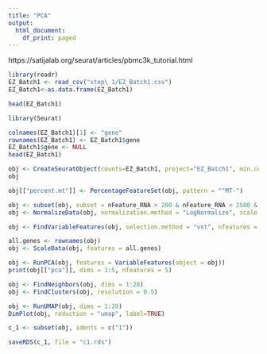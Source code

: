 ```yaml
---
title: "PCA"
output:
  html_document:
    df_print: paged
---
```


https://satijalab.org/seurat/articles/pbmc3k_tutorial.html

```r
library(readr)
EZ_Batch1 <- read_csv("step\ 1/EZ_Batch1.csv")
EZ_Batch1<-as.data.frame(EZ_Batch1)


```
```r
head(EZ_Batch1)
```


```r
library(Seurat)
```
```r
colnames(EZ_Batch1)[1] <- "gene"
rownames(EZ_Batch1) <- EZ_Batch1$gene
EZ_Batch1$gene <- NULL
head(EZ_Batch1)

```


```r
obj <- CreateSeuratObject(counts=EZ_Batch1, project="EZ_Batch1", min.cells = 3, min.features = 200)
obj
```
```r
obj[["percent.mt"]] <- PercentageFeatureSet(obj, pattern = "^MT-")
```

```r
obj <- subset(obj, subset = nFeature_RNA > 200 & nFeature_RNA < 2500 & percent.mt < 5)
obj <- NormalizeData(obj, normalization.method = "LogNormalize", scale.factor = 10000)
```
```r
obj <- FindVariableFeatures(obj, selection.method = "vst", nfeatures = 2000)
```
```r
all.genes <- rownames(obj)
obj <- ScaleData(obj, features = all.genes)
```
```r
obj <- RunPCA(obj, features = VariableFeatures(object = obj))
print(obj[["pca"]], dims = 1:5, nfeatures = 5)
```


```r
obj <- FindNeighbors(obj, dims = 1:20)
obj <- FindClusters(obj, resolution = 0.5)
```




```r
obj <- RunUMAP(obj, dims = 1:20)
DimPlot(obj, reduction = "umap", label=TRUE)
```

```r
c_1 <- subset(obj, idents = c("1"))
```

```r
saveRDS(c_1, file = "c1.rds")
```